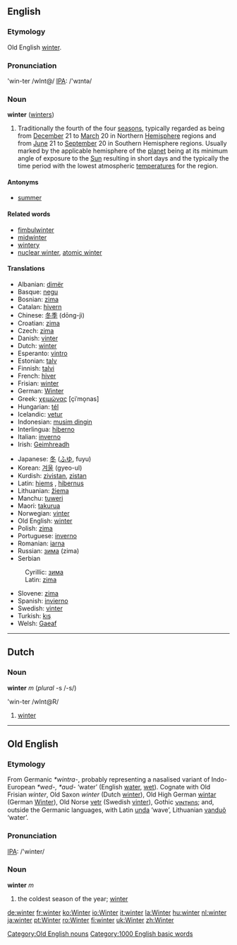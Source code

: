==English==

{{rank|fortune|glass|silver|961|winter|expect|nation|legal}}

===Etymology===
Old English [[winter#Old English|winter]].

===Pronunciation===
'win-ter /wInt@/
[[IPA]]: /'wɪntə/

===Noun===
'''winter''' ([[winters]])

#Traditionally the fourth of the four [[season]]s, typically regarded as being from [[December]] 21 to [[March]] 20 in Northern [[Hemisphere]] regions and from [[June]] 21 to [[September]] 20 in Southern Hemisphere regions. Usually marked by the applicable hemisphere of the [[planet]] being at its minimum angle of exposure to the [[Sun]] resulting in short days and the typically the time period with the lowest atmospheric [[temperature]]s for the region.

====Antonyms====
*[[summer]]

====Related words====

* [[fimbulwinter]]
* [[midwinter]]
* [[wintery]]
* [[nuclear winter]], [[atomic winter]] <!-- "nuclear winter" is 1000 times more used in the literature (cf. also Google, especially when you filter out all duplicate results about the song "atomic winter") -->

====Translations====
{{top}}
*Albanian: [[dimër]]
*Basque: [[negu]]
*Bosnian: [[zima#Bosnian|zima]] {{f}}
*Catalan: [[hivern]] {{m}}
*Chinese: [[冬季]] (dōng-jì)
*Croatian: [[zima]] {{f}}
*Czech: [[zima]] {{f}}
*Danish: [[vinter]]
*Dutch: [[winter#Dutch|winter]] {{m}}
*Esperanto: [[vintro]]
*Estonian: [[talv]]
*Finnish: [[talvi]]
*French: [[hiver]] {{m}}
*Frisian: [[winter#Frisian|winter]]
*German: [[Winter]] {{m}}
*Greek: [[χειμώνας]] [çiˈmo̞nas] {{m}}
*Hungarian: [[tél]]
*Icelandic: [[vetur]]
*Indonesian: [[musim dingin]]
*Interlingua: [[hiberno]]
*Italian: [[inverno]] {{m}}
*Irish: [[Geimhreadh]]
{{mid}}
*Japanese: [[冬]] ([[ふゆ]], fuyu)
*Korean: [[겨울]] (gyeo-ul)
*Kurdish: [[zivistan]], [[zistan]]
*Latin: [[hiems]] {{f}}, [[hibernus]] {{m}}
*Lithuanian: [[žiema]] {{f}}
*Manchu: [[tuweri]]
*Maori: [[takurua]]
*Norwegian: [[vinter]]
*Old English: [[winter#Old English|winter]]
*Polish: [[zima]]
*Portuguese: [[inverno]]
*Romanian: [[iarna]]
*Russian: [[зима]] (zima) {{f}}
*Serbian
:Cyrillic: [[зима#Serbian|зима]] {{f}}
:Latin: [[zima#Serbian|zima]] {{f}}
*Slovene: [[zima]] {{f}}
*Spanish: [[invierno]] {{m}}
*Swedish: [[vinter]] {{c}}
*Turkish: [[kış]]
*Welsh: [[Gaeaf]]
{{bottom}}

----

== Dutch ==
===Noun===
'''winter''' ''m'' (''plural'' -s /-s/)

'win-ter /wInt@R/

# [[winter]]

----


==Old English==
===Etymology===
From Germanic ''*wintra-'', probably representing a nasalised variant of Indo-European ''*wed-, *aud-'' ‘water’ (English [[water]], [[wet]]).  Cognate with Old Frisian ''winter'', Old Saxon ''winter'' (Dutch [[winter#Dutch|winter]]), Old High German [[wintar]] (German [[Winter]]), Old Norse [[vetr]] (Swedish [[vinter]]), Gothic [[𐍅𐌹𐌽𐍄𐍂𐌿𐍃]]; and, outside the Germanic languages, with Latin [[unda]] ‘wave’, Lithuanian [[vanduo|vanduõ]] ‘water’.

===Pronunciation===
[[IPA]]: /'winter/

===Noun===
'''winter''' ''m''
# the coldest season of the year; [[winter#English|winter]]

[[Category:Old English nouns]]

[[Category:1000 English basic words]]

[[de:winter]]
[[fr:winter]]
[[ko:Winter]]
[[io:Winter]]
[[it:winter]]
[[la:Winter]]
[[hu:winter]]
[[nl:winter]]
[[ja:winter]]
[[pt:Winter]]
[[ro:Winter]]
[[fi:winter]]
[[uk:Winter]]
[[zh:Winter]]